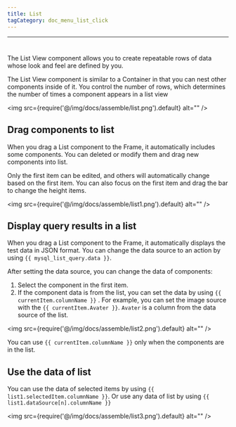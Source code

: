 ```yaml
---
title: List
tagCategory: doc_menu_list_click
---
```

---

# <Heading hidden>List</Heading>

The List View component allows you to create repeatable rows of data whose look and feel are defined by you.

The List View component is similar to a Container in that you can nest other components inside of it. You control the number of rows, which determines the number of times a component appears in a list view

<img
  src={require('@/img/docs/assemble/list.png').default}
  alt=""
/>

## Drag components to list

When you drag a List component to the Frame, it automatically includes some components. You can deleted or modify them and drag new components into list.

Only the first item can be edited, and others will automatically change based on the first item. You can also focus on the first item and drag the bar to change the height items.

<img
  src={require('@/img/docs/assemble/list1.png').default}
  alt=""
/>

## Display query results in a list

When you drag a List component to the Frame, it automatically displays the test data in JSON format. You can change the data source to an action by using `{{ mysql_list_query.data }}`.

After setting the data source, you can change the data of components:

1. Select the component in the first item.
2. If the component data is from the list, you can set the data by using `{{ currentItem.columnName }}` . For example, you can set the image source with the `{{ currentItem.Avater }}`. `Avater` is a column from the data source of the list.

<img
  src={require('@/img/docs/assemble/list2.png').default}
  alt=""
/>

You can use  `{{ currentItem.columnName }}` only when the components are in the list.

## Use the data of list

You can use the data of selected items by using `{{ list1.selectedItem.columnName }}`. Or use any data of list by using `{{ list1.dataSource[n].columnName }}`

<img
  src={require('@/img/docs/assemble/list3.png').default}
  alt=""
/>
